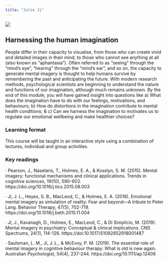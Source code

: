 ```yaml
---
title: "Julie Ji"
---
```


![](images/ji.jpg)

## Harnessing the human imagination

People differ in their capacity to visualise, from those who can create vivid and detailed images in their mind, to those who cannot see anything at all (also known as "aphantasia"). Often referred to as "seeing" through the "mind's eye", "hearing" through the "mind's ear", and so on, the capacity to generate mental imagery is thought to help humans survive by remembering the past and anticipating the future. With modern research methods, psychological scientists are beginning to understand the nature and functions of our imagination, although much remains unknown. By the end of this module, you will have gained insight into questions like a) What does the imagination have to do with our feelings, motivations, and behaviours; b) How do distortions in the imagination contribute to mental health conditions; & c) Can we harness the imagination to motivates us to regulate our emotional wellbeing and make healthier choices?

### Learning format

This course will be taught in an interactive style using a combination of lectures, individual and group activities.

### Key readings

· Pearson, J., Naselaris, T., Holmes, E. A., & Kosslyn, S. M. (2015). Mental imagery: functional mechanisms and clinical applications. Trends in cognitive sciences, 19(10), 590-602. https://doi.org/10.1016/j.tics.2015.08.003

· Ji, J. L., Heyes, S. B., MacLeod, C., & Holmes, E. A. (2016). Emotional mental imagery as simulation of reality: Fear and beyond---A tribute to Peter Lang. Behavior Therapy, 47(5), 702-719. https://doi.org/10.1016/j.beth.2015.11.004

· Ji, J., Kavanagh, D., Holmes, E., MacLeod, C., & Di Simplicio, M. (2019). Mental imagery in psychiatry: Conceptual & clinical implications. CNS Spectrums, 24(1), 114-126. https://doi:10.1017/S1092852918001487

· Saulsman, L. M., Ji, J. L., & McEvoy, P. M. (2019). The essential role of mental imagery in cognitive behaviour therapy: What is old is new again. Australian Psychologist, 54(4), 237-244. https://doi.org/10.1111/ap.12406
